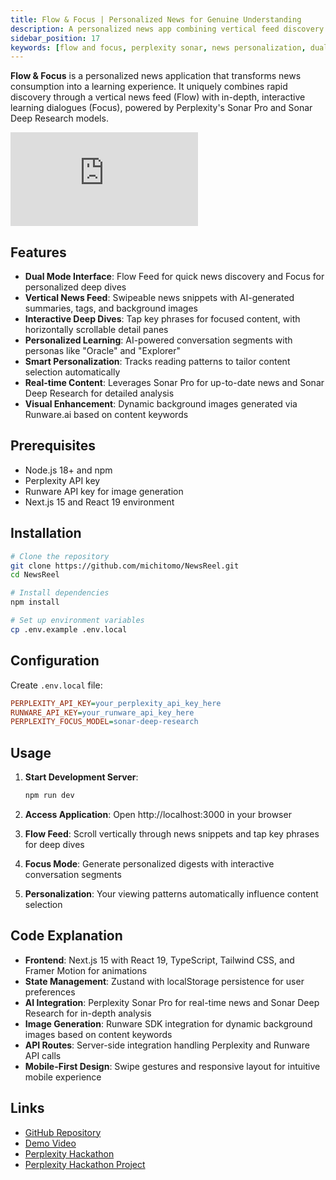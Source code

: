 ```yaml
---
title: Flow & Focus | Personalized News for Genuine Understanding
description: A personalized news app combining vertical feed discovery with AI-powered deep dives using Perplexity Sonar Pro and Deep Research models
sidebar_position: 17
keywords: [flow and focus, perplexity sonar, news personalization, dual-mode, next.js, react, ai]
---
```


**Flow & Focus** is a personalized news application that transforms news consumption into a learning experience. It uniquely combines rapid discovery through a vertical news feed (Flow) with in-depth, interactive learning dialogues (Focus), powered by Perplexity's Sonar Pro and Sonar Deep Research models.

<iframe
  className="w-full aspect-video rounded-xl"
  src="https://www.youtube.com/embed/09h7zluuhQI"
  title="YouTube video player"
  frameBorder="0"
  allow="accelerometer; autoplay; clipboard-write; encrypted-media; gyroscope; picture-in-picture"
  allowFullScreen
></iframe>

## Features

* **Dual Mode Interface**: Flow Feed for quick news discovery and Focus for personalized deep dives
* **Vertical News Feed**: Swipeable news snippets with AI-generated summaries, tags, and background images
* **Interactive Deep Dives**: Tap key phrases for focused content, with horizontally scrollable detail panes
* **Personalized Learning**: AI-powered conversation segments with personas like "Oracle" and "Explorer"
* **Smart Personalization**: Tracks reading patterns to tailor content selection automatically
* **Real-time Content**: Leverages Sonar Pro for up-to-date news and Sonar Deep Research for detailed analysis
* **Visual Enhancement**: Dynamic background images generated via Runware.ai based on content keywords


## Prerequisites

* Node.js 18+ and npm
* Perplexity API key
* Runware API key for image generation
* Next.js 15 and React 19 environment

## Installation

```bash
# Clone the repository
git clone https://github.com/michitomo/NewsReel.git
cd NewsReel

# Install dependencies
npm install

# Set up environment variables
cp .env.example .env.local
```

## Configuration

Create `.env.local` file:
```ini
PERPLEXITY_API_KEY=your_perplexity_api_key_here
RUNWARE_API_KEY=your_runware_api_key_here
PERPLEXITY_FOCUS_MODEL=sonar-deep-research
```

## Usage

1. **Start Development Server**:
   ```bash
   npm run dev
   ```

2. **Access Application**: Open http://localhost:3000 in your browser

3. **Flow Feed**: Scroll vertically through news snippets and tap key phrases for deep dives

4. **Focus Mode**: Generate personalized digests with interactive conversation segments

5. **Personalization**: Your viewing patterns automatically influence content selection

## Code Explanation

* **Frontend**: Next.js 15 with React 19, TypeScript, Tailwind CSS, and Framer Motion for animations
* **State Management**: Zustand with localStorage persistence for user preferences
* **AI Integration**: Perplexity Sonar Pro for real-time news and Sonar Deep Research for in-depth analysis
* **Image Generation**: Runware SDK integration for dynamic background images based on content keywords
* **API Routes**: Server-side integration handling Perplexity and Runware API calls
* **Mobile-First Design**: Swipe gestures and responsive layout for intuitive mobile experience

## Links

* [GitHub Repository](https://github.com/michitomo/NewsReel)
* [Demo Video](https://www.youtube.com/watch?v=09h7zluuhQI)
* [Perplexity Hackathon](https://perplexityhackathon.devpost.com/)
* [Perplexity Hackathon Project](https://devpost.com/software/flow-focus)
